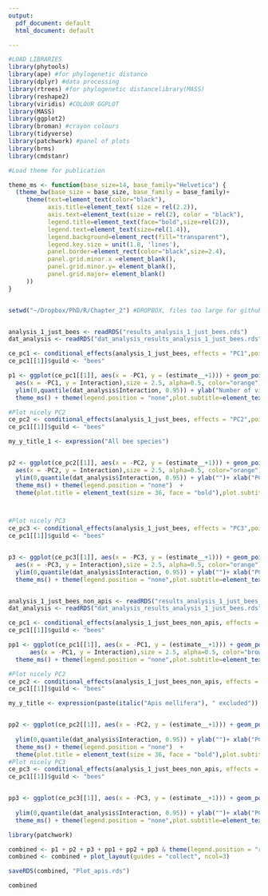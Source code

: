 ```yaml
---
output:
  pdf_document: default
  html_document: default

---
```




```r

#LOAD LIBRARIES 
library(phytools)
library(ape) #for phylogenetic distance
library(dplyr) #data processing
library(rtrees) #for phylogenetic distancelibrary(MASS)
library(reshape2)
library(viridis) #COLOUR GGPLOT
library(MASS)
library(ggplot2)
library(broman) #crayon colours
library(tidyverse)
library(patchwork) #panel of plots
library(brms)
library(cmdstanr)

#Load theme for publication

theme_ms <- function(base_size=14, base_family="Helvetica") {
  (theme_bw(base_size = base_size, base_family = base_family)+
     theme(text=element_text(color="black"),
           axis.title=element_text( size = rel(2.2)),
           axis.text=element_text(size = rel(2), color = "black"),
           legend.title=element_text(face="bold",size=rel(2)),
           legend.text=element_text(size=rel(1.4)),
           legend.background=element_rect(fill="transparent"),
           legend.key.size = unit(1.8, 'lines'),
           panel.border=element_rect(color="black",size=2.4),
           panel.grid.minor.x =element_blank(),
           panel.grid.minor.y= element_blank(),
           panel.grid.major= element_blank()
     ))
}


setwd("~/Dropbox/PhD/R/Chapter_2") #DROPBOX, files too large for github


analysis_1_just_bees <- readRDS("results_analysis_1_just_bees.rds")
dat_analysis <- readRDS("dat_analysis_results_analysis_1_just_bees.rds")

ce_pc1 <- conditional_effects(analysis_1_just_bees, effects = "PC1",points=T) 
ce_pc1[[1]]$guild <- "bees"

p1 <- ggplot(ce_pc1[[1]], aes(x = -PC1, y = (estimate__+1))) + geom_point(data = dat_analysis,
  aes(x = -PC1, y = Interaction),size = 2.5, alpha=0.5, color="orange") + geom_line(size=1.4, color="orange") + 
  ylim(0,quantile(dat_analysis$Interaction, 0.95)) + ylab("Number of visits")+ xlab("PC1")+
  theme_ms() + theme(legend.position = "none",plot.subtitle=element_text(size=30,face="bold")) + labs(title = "", subtitle = "(a)")

#Plot nicely PC2
ce_pc2 <- conditional_effects(analysis_1_just_bees, effects = "PC2",points=T) 
ce_pc1[[1]]$guild <- "bees"

my_y_title_1 <- expression("All bee species")


p2 <- ggplot(ce_pc2[[1]], aes(x = -PC2, y = (estimate__+1))) + geom_point(data = dat_analysis,
  aes(x = -PC2, y = Interaction),size = 2.5, alpha=0.5, color="orange") + geom_line(size=1.4, color="orange") + 
  ylim(0,quantile(dat_analysis$Interaction, 0.95)) + ylab("")+ xlab("PC2")+
  theme_ms() + theme(legend.position = "none")  + 
  theme(plot.title = element_text(size = 36, face = "bold"),plot.subtitle=element_text(size=30,face="bold"))+labs(title = my_y_title_1, subtitle = "(b)")



#Plot nicely PC3
ce_pc3 <- conditional_effects(analysis_1_just_bees, effects = "PC3",points=T)
ce_pc1[[1]]$guild <- "bees"


p3 <- ggplot(ce_pc3[[1]], aes(x = -PC3, y = (estimate__+1))) + geom_point(data = dat_analysis,
  aes(x = -PC3, y = Interaction),size = 2.5, alpha=0.5, color="orange") + geom_line(size=1.4, color="orange") + 
  ylim(0,quantile(dat_analysis$Interaction, 0.95)) + ylab("")+ xlab("PC3")+
  theme_ms() + theme(legend.position = "none",plot.subtitle=element_text(size=30,face="bold")) +labs(title = "", subtitle = "(c)")


analysis_1_just_bees_non_apis <- readRDS("results_analysis_1_just_bees_non_apis.rds")
dat_analysis <- readRDS("dat_analysis_results_analysis_1_just_bees.rds")

ce_pc1 <- conditional_effects(analysis_1_just_bees_non_apis, effects = "PC1",points=T) 
ce_pc1[[1]]$guild <- "bees"

pp1 <- ggplot(ce_pc1[[1]], aes(x = -PC1, y = (estimate__+1))) + geom_point(data = dat_analysis,
      aes(x = -PC1, y = Interaction),size = 2.5, alpha=0.5, color="brown4") + geom_line(size=1.4, color="brown4")+  ylim(0,quantile(dat_analysis$Interaction, 0.95)) + ylab("Number of visits")+ xlab("PC1")+
  theme_ms() + theme(legend.position = "none",plot.subtitle=element_text(size=30,face="bold")) + labs(title = "", subtitle = "(d)")

#Plot nicely PC2
ce_pc2 <- conditional_effects(analysis_1_just_bees_non_apis, effects = "PC2",points=T) 
ce_pc1[[1]]$guild <- "bees"

my_y_title <- expression(paste(italic("Apis mellifera"), " excluded"))


pp2 <- ggplot(ce_pc2[[1]], aes(x = -PC2, y = (estimate__+1))) + geom_point(data = dat_analysis,
                                                                          aes(x = -PC2, y = Interaction),size = 2.5, alpha=0.5, color="brown4") + geom_line(size=1.4, color="brown4") + 
  ylim(0,quantile(dat_analysis$Interaction, 0.95)) + ylab("")+ xlab("PC2")+
  theme_ms() + theme(legend.position = "none")  +
  theme(plot.title = element_text(size = 36, face = "bold"),plot.subtitle=element_text(size=30,face="bold"))+ labs(title = my_y_title, subtitle = "(e)")
#Plot nicely PC3
ce_pc3 <- conditional_effects(analysis_1_just_bees_non_apis, effects = "PC3",points=T)
ce_pc1[[1]]$guild <- "bees"


pp3 <- ggplot(ce_pc3[[1]], aes(x = -PC3, y = (estimate__+1))) + geom_point(data = dat_analysis,
                                                                          aes(x = -PC3, y = Interaction),size = 2.5, alpha=0.5, color="brown4") + geom_line(size=1.4, color="brown4") + 
  ylim(0,quantile(dat_analysis$Interaction, 0.95)) + ylab("")+ xlab("PC3")+
  theme_ms() + theme(legend.position = "none",plot.subtitle=element_text(size=30,face="bold")) + labs(title = "", subtitle = "(f)")

library(patchwork)

combined <- p1 + p2 + p3 + pp1 + pp2 + pp3 & theme(legend.position = "right")
combined <- combined + plot_layout(guides = "collect", ncol=3)

saveRDS(combined, "Plot_apis.rds")

combined

```

